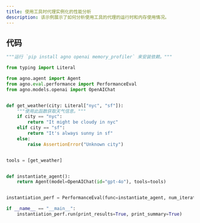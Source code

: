 ```yaml
---
title: 使用工具时代理实例化的性能分析
description: 该示例展示了如何分析使用工具的代理的运行时和内存使用情况。
---
```


## 代码

```python
"""运行 `pip install agno openai memory_profiler` 来安装依赖。"""

from typing import Literal

from agno.agent import Agent
from agno.eval.performance import PerformanceEval
from agno.models.openai import OpenAIChat


def get_weather(city: Literal["nyc", "sf"]):
    """使用此函数获取天气信息。"""
    if city == "nyc":
        return "It might be cloudy in nyc"
    elif city == "sf":
        return "It's always sunny in sf"
    else:
        raise AssertionError("Unknown city")


tools = [get_weather]


def instantiate_agent():
    return Agent(model=OpenAIChat(id="gpt-4o"), tools=tools)


instantiation_perf = PerformanceEval(func=instantiate_agent, num_iterations=1000)

if __name__ == "__main__":
    instantiation_perf.run(print_results=True, print_summary=True)
```